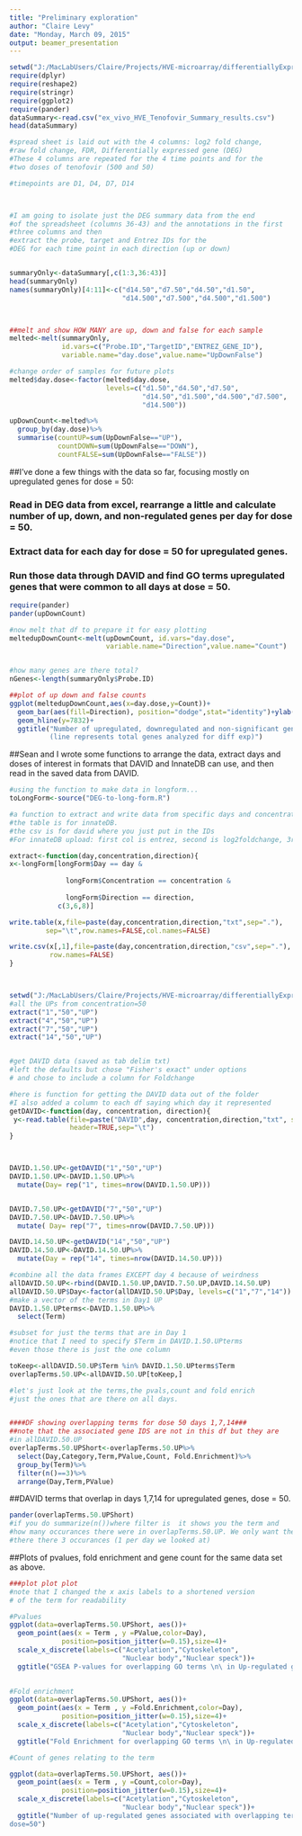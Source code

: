 ```yaml
---
title: "Preliminary exploration"
author: "Claire Levy"
date: "Monday, March 09, 2015"
output: beamer_presentation
---
```




```r
setwd("J:/MacLabUsers/Claire/Projects/HVE-microarray/differentiallyExpressedGenes")
require(dplyr)
require(reshape2)
require(stringr)
require(ggplot2)
require(pander)
dataSummary<-read.csv("ex_vivo_HVE_Tenofovir_Summary_results.csv")
head(dataSummary)

#spread sheet is laid out with the 4 columns: log2 fold change,
#raw fold change, FDR, Differentially expressed gene (DEG)
#These 4 columns are repeated for the 4 time points and for the
#two doses of tenofovir (500 and 50)

#timepoints are D1, D4, D7, D14



#I am going to isolate just the DEG summary data from the end
#of the spreadsheet (columns 36-43) and the annotations in the first
#three columns and then
#extract the probe, target and Entrez IDs for the
#DEG for each time point in each direction (up or down)


summaryOnly<-dataSummary[,c(1:3,36:43)]
head(summaryOnly)
names(summaryOnly)[4:11]<-c("d14.50","d7.50","d4.50","d1.50",
                            "d14.500","d7.500","d4.500","d1.500")



##melt and show HOW MANY are up, down and false for each sample
melted<-melt(summaryOnly,
             id.vars=c("Probe.ID","TargetID","ENTREZ_GENE_ID"),
             variable.name="day.dose",value.name="UpDownFalse")

#change order of samples for future plots
melted$day.dose<-factor(melted$day.dose,
                        levels=c("d1.50","d4.50","d7.50",
                                 "d14.50","d1.500","d4.500","d7.500",
                                 "d14.500"))

upDownCount<-melted%>%
  group_by(day.dose)%>%
  summarise(countUP=sum(UpDownFalse=="UP"),
            countDOWN=sum(UpDownFalse=="DOWN"),
            countFALSE=sum(UpDownFalse=="FALSE"))
```


##I've done a few things with the data so far, focusing mostly on upregulated genes for dose = 50:

### Read in DEG data from excel, rearrange a little and calculate  number of up, down, and non-regulated genes per day for dose = 50.

### Extract data for each day for dose = 50 for upregulated genes.

### Run those data through DAVID and find GO terms upregulated genes that were common to all days at dose = 50.


```r
require(pander)
pander(upDownCount)
```


```r
#now melt that df to prepare it for easy plotting
meltedupDownCount<-melt(upDownCount, id.vars="day.dose",
                        variable.name="Direction",value.name="Count")


#how many genes are there total?
nGenes<-length(summaryOnly$Probe.ID)

```



```r
##plot of up down and false counts
ggplot(meltedupDownCount,aes(x=day.dose,y=Count))+
  geom_bar(aes(fill=Direction), position="dodge",stat="identity")+ylab("Number of genes")+
  geom_hline(y=7832)+
  ggtitle("Number of upregulated, downregulated and non-significant genes\n\ per time point and dose\n\ 
          (line represents total genes analyzed for diff exp)")
```
##Sean and I wrote some functions to arrange the data, extract days and doses of interest in formats that DAVID and InnateDB can use, and then read in the saved data from DAVID.

```r


#using the function to make data in longform...
toLongForm<-source("DEG-to-long-form.R")

#a function to extract and write data from specific days and concentrations
#the table is for innateDB.
#the csv is for david where you just put in the IDs
#For innateDB upload: first col is entrez, second is log2foldchange, 3rd is adj pval)

extract<-function(day,concentration,direction){
x<-longForm[longForm$Day == day &
              
              longForm$Concentration == concentration &
              
              longForm$Direction == direction,
            c(3,6,8)]

write.table(x,file=paste(day,concentration,direction,"txt",sep="."),
         sep="\t",row.names=FALSE,col.names=FALSE)

write.csv(x[,1],file=paste(day,concentration,direction,"csv",sep="."),
          row.names=FALSE)
}



setwd("J:/MacLabUsers/Claire/Projects/HVE-microarray/differentiallyExpressedGenes")
#all the UPs from concentration=50
extract("1","50","UP")
extract("4","50","UP")
extract("7","50","UP")
extract("14","50","UP")


#get DAVID data (saved as tab delim txt)
#left the defaults but chose "Fisher's exact" under options
# and chose to include a column for Foldchange

#here is function for getting the DAVID data out of the folder
#I also added a column to each df saying which day it represented
getDAVID<-function(day, concentration, direction){
 y<-read.table(file=paste("DAVID",day, concentration,direction,"txt", sep="."),
               header=TRUE,sep="\t")
}



DAVID.1.50.UP<-getDAVID("1","50","UP")
DAVID.1.50.UP<-DAVID.1.50.UP%>%
  mutate(Day= rep("1", times=nrow(DAVID.1.50.UP)))


DAVID.7.50.UP<-getDAVID("7","50","UP")
DAVID.7.50.UP<-DAVID.7.50.UP%>%
  mutate( Day= rep("7", times=nrow(DAVID.7.50.UP)))

DAVID.14.50.UP<-getDAVID("14","50","UP")
DAVID.14.50.UP<-DAVID.14.50.UP%>%
  mutate(Day = rep("14", times=nrow(DAVID.14.50.UP)))

#combine all the data frames EXCEPT day 4 because of weirdness
allDAVID.50.UP<-rbind(DAVID.1.50.UP,DAVID.7.50.UP,DAVID.14.50.UP)
allDAVID.50.UP$Day<-factor(allDAVID.50.UP$Day, levels=c("1","7","14"))
#make a vector of the terms in Day1 UP
DAVID.1.50.UPterms<-DAVID.1.50.UP%>%
  select(Term)

#subset for just the terms that are in Day 1
#notice that I need to specify $Term in DAVID.1.50.UPterms
#even those there is just the one column

toKeep<-allDAVID.50.UP$Term %in% DAVID.1.50.UPterms$Term
overlapTerms.50.UP<-allDAVID.50.UP[toKeep,]

#let's just look at the terms,the pvals,count and fold enrich
#just the ones that are there on all days.


####DF showing overlapping terms for dose 50 days 1,7,14###
##note that the associated gene IDS are not in this df but they are
#in allDAVID.50.UP
overlapTerms.50.UPShort<-overlapTerms.50.UP%>%
  select(Day,Category,Term,PValue,Count, Fold.Enrichment)%>%
  group_by(Term)%>%
  filter(n()==3)%>%
  arrange(Day,Term,PValue)
```

##DAVID terms that overlap in days 1,7,14 for upregulated genes, dose = 50.

```r
pander(overlapTerms.50.UPShort)
#if you do summarize(n())where filter is  it shows you the term and 
#how many occurances there were in overlapTerms.50.UP. We only want the terms where
#there there 3 occurances (1 per day we looked at)

```

##Plots of pvalues, fold enrichment and gene count for the same data set as above.

```r
###plot plot plot
#note that I changed the x axis labels to a shortened version
# of the term for readability

#Pvalues
ggplot(data=overlapTerms.50.UPShort, aes())+
  geom_point(aes(x = Term , y =PValue,color=Day),
             position=position_jitter(w=0.15),size=4)+
  scale_x_discrete(labels=c("Acetylation","Cytoskeleton",
                            "Nuclear body","Nuclear speck"))+
  ggtitle("GSEA P-values for overlapping GO terms \n\ in Up-regulated genes,dose=50")
  
```

```r
#Fold enrichment
ggplot(data=overlapTerms.50.UPShort, aes())+
  geom_point(aes(x = Term , y =Fold.Enrichment,color=Day),
             position=position_jitter(w=0.15),size=4)+
  scale_x_discrete(labels=c("Acetylation","Cytoskeleton",
                            "Nuclear body","Nuclear speck"))+
  ggtitle("Fold Enrichment for overlapping GO terms \n\ in Up-regulated genes,dose=50")
```

```r
#Count of genes relating to the term

ggplot(data=overlapTerms.50.UPShort, aes())+
  geom_point(aes(x = Term , y =Count,color=Day),
             position=position_jitter(w=0.15),size=4)+
  scale_x_discrete(labels=c("Acetylation","Cytoskeleton",
                            "Nuclear body","Nuclear speck"))+
  ggtitle("Number of up-regulated genes associated with overlapping terms \n\
dose=50")
```
